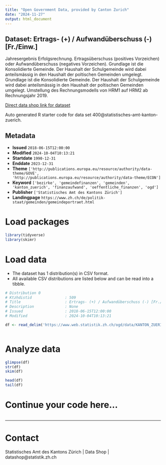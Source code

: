 ```yaml
---
title: "Open Government Data, provided by Canton Zurich"
date: "2024-11-27"
output: html_document
---
```


## Dataset: Ertrags- (+) / Aufwandüberschuss (-) [Fr./Einw.]

Jahresergebnis Erfolgsrechnung. Ertragsüberschuss (positives Vorzeichen) oder Aufwandüberschuss (negatives Vorzeichen). Grundlage ist die Konsolidierte Gemeinde. Der Haushalt der Schulgemeinde wird dabei anteilsmässig in den Haushalt der poltischen Gemeinden umgelegt. Grundlage ist die Konsolidierte Gemeinde. Der Haushalt der Schulgemeinde wird dabei anteilsmässig in den Haushalt der poltischen Gemeinden umgelegt. Umstellung des Rechnungsmodells von HRM1 auf HRM2 ab Rechnungsjahr 2019.

[Direct data shop link for dataset](https://www.zh.ch/de/politik-staat/statistik-daten/datenkatalog.html#/datasets/400@statistisches-amt-kanton-zuerich)

Auto generated R starter code for data set 400@statistisches-amt-kanton-zuerich.

## Metadata

- **Issued** `2018-06-15T12:00:00`
- **Modified** `2024-10-04T10:13:21`
- **Startdate** `1990-12-31`
- **Enddate** `2023-12-31`
- **Theme** `['http://publications.europa.eu/resource/authority/data-theme/GOVE', 'http://publications.europa.eu/resource/authority/data-theme/ECON']`
- **Keyword** `['bezirke', 'gemeindefinanzen', 'gemeinden', 'kanton_zuerich', 'finanzaufwand', 'oeffentliche_finanzen', 'ogd']`
- **Publisher** `['Statistisches Amt des Kantons Zürich']`
- **Landingpage** `https://www.zh.ch/de/politik-staat/gemeinden/gemeindeportraet.html`


# Load packages

```r

library(tidyverse)
library(skimr)

```

# Load data

-   The dataset has 1 distribution(s) in CSV format.
-   All available CSV distributions are listed below and can be read into a tibble.

```r

# Distribution 0
# Ktzhdistid               : 509
# Title                    : Ertrags- (+) / Aufwandüberschuss (-) [Fr./Einw.]
# Description              : None
# Issued                   : 2018-06-15T12:00:00
# Modified                 : 2024-10-04T10:13:21

df <- read_delim('https://www.web.statistik.zh.ch/ogd/data/KANTON_ZUERICH_828.csv')



```

# Analyze data

```r

glimpse(df)
str(df)
skim(df)

head(df)
tail(df)

```

# Continue your code here...

```r

```

------------------------------------------------------------------------

# Contact

Statistisches Amt des Kantons Zürich | Data Shop | datashop@statistik.zh.ch

